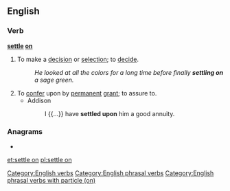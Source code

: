 ==English==

===Verb===
'''[[settle]] [[on]]'''
# {{lb|en|idiomatic}} To make a [[decision]] or [[selection]]; to [[decide]].
#: ''He looked at all the colors for a long time before finally '''settling on''' a sage green.''
# To [[confer]] upon by [[permanent]] [[grant]]; to assure to.
#* Addison
#*: I {{...}} have '''settled upon''' him a good annuity.

===Anagrams===
* {{l|en|notelets}}

[[Category:English verbs]]
[[Category:English phrasal verbs]]
[[Category:English phrasal verbs with particle (on)]]

[[et:settle on]]
[[pl:settle on]]